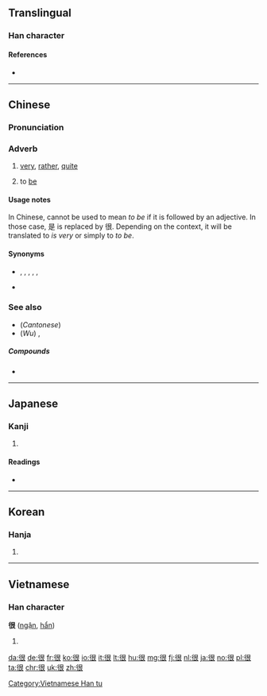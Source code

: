 ==Translingual==
{{stroke order|strokes=9}}

===Han character===
{{Han char|rn=60|rad=彳|as=06|sn=9|four=27232|canj=HOAV|ids=⿰彳艮}}

====References====
* {{Han ref|kx=0366.130|dkj=10093|dj=0687.070|hdz=20822.010|uh=5F88|ud=24456|bh=ABDC|bd=43996}}

----

==Chinese==
{{zh-forms}}

===Pronunciation===
{{zh-pron
|m=hěn
|ma=y
|c=han2
|h=pfs=hàn
|mn=hún
|w=2hen
|mc=y
|oc=y
|cat=adv
}}

===Adverb===
{{zh-adv}}

# {{context|Beginning Mandarin|lang=zh|sort=hen3}} [[very]], [[rather]], [[quite]]
#: {{zh-usex|我 很 喜歡。|I like it very much.}}
# {{non-gloss definition|(when linking a noun and an adjective)}} to [[be]]
#: {{zh-usex|我 '''很''' 餓。|I am hungry.}}

====Usage notes====
In Chinese, {{zh-l|是}} cannot be used to mean ''to be'' if it is followed by an adjective. In those case, 是 is replaced by 很. Depending on the context, it will be translated to ''is very'' or simply to ''to be''.
{{zh-usex|他 很 高兴。|He is (very) happy}}

====Synonyms====
* {{zh-l|非常|very, highly}}, {{zh-l|十分|extremly}}, {{zh-l|太|extremely, too much}}, {{zh-l|挺|very}}, {{zh-l|好}}, {{zh-l|蠻/蛮|very}}
* {{zh-l|是|to be}}

===See also===
* (''Cantonese'') {{zh-l|好}}
* (''Wu'') {{zh-l|蠻/蛮}}, {{zh-l|老}}

=====Compounds=====
* {{zh-l|很少}}

----

==Japanese==

===Kanji===
{{ja-kanji|grade=|rs=彳06}}

# {{defn|lang=ja|sort=彳06}}

====Readings====
* {{ja-readings|on=[[こん]] (kon)|kun=[[もとる]] (motoru)}}

----

==Korean==

===Hanja===
{{ko-hanja|hangeul=흔|eumhun=|rv=heun|mr=hŭn|y=hun}}

# {{defn|lang=ko|sort=彳06}}

----

==Vietnamese==

===Han character===
'''很''' ([[ngận]], [[hẩn]])

# {{defn|lang=vi}}

[[Category:Vietnamese Han tu]]

[[da:很]]
[[de:很]]
[[fr:很]]
[[ko:很]]
[[io:很]]
[[it:很]]
[[lt:很]]
[[hu:很]]
[[mg:很]]
[[fj:很]]
[[nl:很]]
[[ja:很]]
[[no:很]]
[[pl:很]]
[[ta:很]]
[[chr:很]]
[[uk:很]]
[[zh:很]]